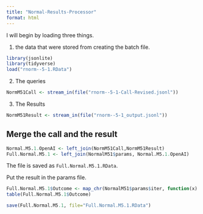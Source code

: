 ```yaml
---
title: "Normal-Results-Processor"
format: html
---
```


I will begin by loading three things.  

1. the data that were stored from creating the batch file.

```r
library(jsonlite)
library(tidyverse)
load("rnorm--5-1.RData")
```

2. The queries

```r
NormM51Call <- stream_in(file("rnorm--5-1-Call-Revised.jsonl"))
```

3. The Results

```r
NormM51Result <- stream_in(file("rnorm--5-1_output.jsonl"))
```

## Merge the call and the result

```r
Normal.M5.1.OpenAI <- left_join(NormM51Call,NormM51Result)
Full.Normal.M5.1 <- left_join(NormalM51$params, Normal.M5.1.OpenAI)
```

The file is saved as `Full.Normal.M5.1.RData`.

Put the result in the params file.

```r
Full.Normal.M5.1$Outcome <- map_chr(NormalM51$params$iter, function(x) { unlist(NormM51Result$response$body$choices[[x]][[2]][2]) })
table(Full.Normal.M5.1$Outcome)
```

```r
save(Full.Normal.M5.1, file="Full.Normal.M5.1.RData")
```

